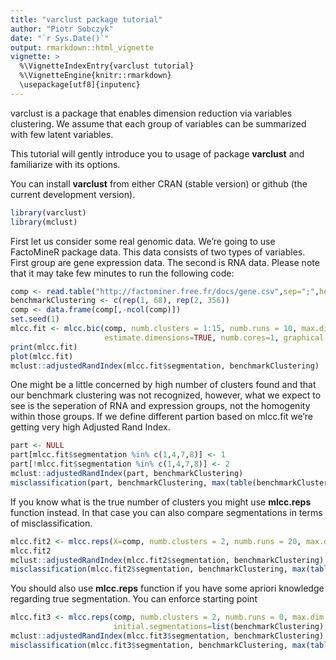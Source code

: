 ```yaml
---
title: "varclust package tutorial"
author: "Piotr Sobczyk"
date: "`r Sys.Date()`"
output: rmarkdown::html_vignette
vignette: >
  %\VignetteIndexEntry{varclust tutorial}
  %\VignetteEngine{knitr::rmarkdown}
  \usepackage[utf8]{inputenc}
---
```


varclust is a package that enables dimension reduction via variables clustering. 
We assume that each group of variables can be summarized with few latent variables.

This tutorial will gently introduce you to usage of package **varclust** and
familiarize with its options.

You can install **varclust** from either CRAN (stable version) or github (the current development version).

```r
library(varclust)
library(mclust)
```

First let us consider some real genomic data. We're going to use FactoMineR package data.
This data consists of two types of variables. First group are gene expression data.
The second is RNA data.
Please note that it may take few minutes to run the following code:
```r
comp <- read.table("http://factominer.free.fr/docs/gene.csv",sep=";",header=T,row.names=1) 
benchmarkClustering <- c(rep(1, 68), rep(2, 356))    
comp <- data.frame(comp[,-ncol(comp)])   
set.seed(1)
mlcc.fit <- mlcc.bic(comp, numb.clusters = 1:15, numb.runs = 10, max.dim = 4, greedy=TRUE, 
                     estimate.dimensions=TRUE, numb.cores=1, graphical.output=FALSE)
print(mlcc.fit)
plot(mlcc.fit)
mclust::adjustedRandIndex(mlcc.fit$segmentation, benchmarkClustering)
```

One might be a little concerned by high number of clusters found and 
that our benchmark clustering was not recognized, however,
what we expect to see is the seperation of RNA and expression groups, not the homogenity
within those groups. If we define different partion based on mlcc.fit we're getting 
very high Adjusted Rand Index.

```r
part <- NULL
part[mlcc.fit$segmentation %in% c(1,4,7,8)] <- 1
part[!mlcc.fit$segmentation %in% c(1,4,7,8)] <- 2
mclust::adjustedRandIndex(part, benchmarkClustering)
misclassification(part, benchmarkClustering, max(table(benchmarkClustering)), 2)
```

If you know what is the true number of clusters you might use **mlcc.reps** function instead.
In that case you can also compare segmentations in terms of misclassification.
```r
mlcc.fit2 <- mlcc.reps(X=comp, numb.clusters = 2, numb.runs = 20, max.dim = 4, numb.cores=1)
mlcc.fit2
mclust::adjustedRandIndex(mlcc.fit2$segmentation, benchmarkClustering)
misclassification(mlcc.fit2$segmentation, benchmarkClustering, max(table(benchmarkClustering)), 2)
```
You should also use **mlcc.reps** function if you have some apriori knowledge regarding true segmentation.
You can enforce starting point
```r
mlcc.fit3 <- mlcc.reps(comp, numb.clusters = 2, numb.runs = 0, max.dim = 2, 
                       initial.segmentations=list(benchmarkClustering), numb.cores=1)
mclust::adjustedRandIndex(mlcc.fit3$segmentation, benchmarkClustering)
misclassification(mlcc.fit3$segmentation, benchmarkClustering, max(table(benchmarkClustering)), 2)
```

